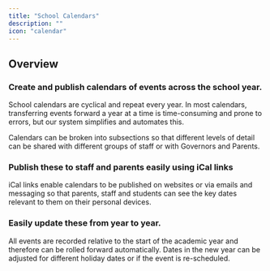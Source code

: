 ```yaml
---
title: "School Calendars"
description: ""
icon: "calendar"
---
```



<ModuleCards module="School Calendars" folder="calendar" />

## Overview

### Create and publish calendars of events across the school year.

School calendars are cyclical and repeat every year. In most calendars, transferring events forward a year at a time is
time-consuming and prone to errors, but our system simplifies and automates this.

Calendars can be broken into subsections so that different levels of detail can be shared with different groups of staff
or with Governors and Parents.

### Publish these to staff and parents easily using iCal links

iCal links enable calendars to be published on websites or via emails and messaging so that parents, staff and students
can see the key dates relevant to them on their personal devices.

### Easily update these from year to year.

All events are recorded relative to the start of the academic year and therefore can be rolled forward automatically.
Dates in the new year can be adjusted for different holiday dates or if the event is re-scheduled.
